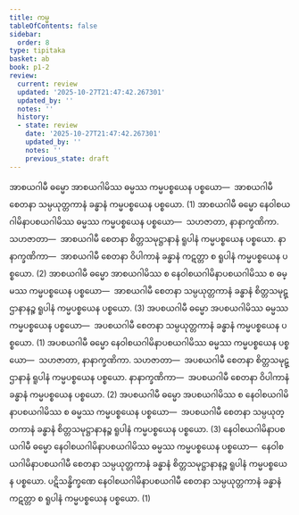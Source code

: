 ```yaml
---
title: ကမ္မ
tableOfContents: false
sidebar:
  order: 8
type: tipitaka
basket: ab
book: p1-2
review:
  current: review
  updated: '2025-10-27T21:47:42.267301'
  updated_by: ''
  notes: ''
  history:
  - state: review
    date: '2025-10-27T21:47:42.267301'
    updated_by: ''
    notes: ''
    previous_state: draft
---
```



<ReviewStatus review={frontmatter.review} showDetails={true} />

<HypothesisAnnotation frontmatter={frontmatter} />

<DynamicBreadcrumb />

<Division number="60" book="p1-2" e="ch" v="37" p="267">

<Paragraph number="1607" book="p1-2">
အာစယဂါမီ ဓမ္မော အာစယဂါမိဿ ဓမ္မဿ ကမ္မပစ္စယေန ပစ္စယော—  အာစယဂါမီ စေတနာ သမ္ပယုတ္တကာနံ ခန္ဓာနံ ကမ္မပစ္စယေန ပစ္စယော. (1)
</Paragraph>

<Paragraph number="1608" book="p1-2">
အာစယဂါမီ ဓမ္မော နေဝါစယဂါမိနာပစယဂါမိဿ ဓမ္မဿ ကမ္မပစ္စယေန ပစ္စယော—  သဟဇာတာ, နာနာက္ခဏိကာ. <Emphasis>သဟဇာတာ</Emphasis>—  အာစယဂါမီ စေတနာ စိတ္တသမုဋ္ဌာနာနံ ရူပါနံ ကမ္မပစ္စယေန ပစ္စယော. <Emphasis>နာနာက္ခဏိကာ</Emphasis>—  အာစယဂါမီ စေတနာ ဝိပါကာနံ ခန္ဓာနံ ကဋတ္တာ စ ရူပါနံ ကမ္မပစ္စယေန ပစ္စယော. (2)
</Paragraph>

<Paragraph number="1609" book="p1-2">
အာစယဂါမီ ဓမ္မော အာစယဂါမိဿ စ နေဝါစယဂါမိနာပစယဂါမိဿ စ ဓမ္မဿ ကမ္မပစ္စယေန ပစ္စယော—  အာစယဂါမီ စေတနာ သမ္ပယုတ္တကာနံ ခန္ဓာနံ စိတ္တသမုဋ္ဌာနာနဉ္စ ရူပါနံ ကမ္မပစ္စယေန ပစ္စယော. (3)
</Paragraph>

</Division>
<Division number="61" book="p1-2" e="ch" v="37" p="267">

<Paragraph number="1610" book="p1-2">
အပစယဂါမီ ဓမ္မော အပစယဂါမိဿ ဓမ္မဿ ကမ္မပစ္စယေန ပစ္စယော—  အပစယဂါမီ စေတနာ သမ္ပယုတ္တကာနံ ခန္ဓာနံ ကမ္မပစ္စယေန ပစ္စယော. (1)
</Paragraph>

<Paragraph number="1611" book="p1-2">
အပစယဂါမီ ဓမ္မော နေဝါစယဂါမိနာပစယဂါမိဿ ဓမ္မဿ ကမ္မပစ္စယေန ပစ္စယော—  သဟဇာတာ, နာနာက္ခဏိကာ. <Emphasis>သဟဇာတာ</Emphasis>—  အပစယဂါမီ စေတနာ စိတ္တသမုဋ္ဌာနာနံ ရူပါနံ ကမ္မပစ္စယေန ပစ္စယော. <Emphasis>နာနာက္ခဏိကာ</Emphasis>—  အပစယဂါမီ စေတနာ ဝိပါကာနံ ခန္ဓာနံ ကမ္မပစ္စယေန ပစ္စယော. (2)
</Paragraph>

<Paragraph number="1612" book="p1-2">
အပစယဂါမီ ဓမ္မော အပစယဂါမိဿ စ နေဝါစယဂါမိနာပစယဂါမိဿ စ ဓမ္မဿ ကမ္မပစ္စယေန ပစ္စယော—  အပစယဂါမီ စေတနာ သမ္ပယုတ္တကာနံ ခန္ဓာနံ စိတ္တသမုဋ္ဌာနာနဉ္စ ရူပါနံ ကမ္မပစ္စယေန ပစ္စယော. (3)
</Paragraph>

<Paragraph number="1613" book="p1-2">
နေဝါစယဂါမိနာပစယဂါမီ ဓမ္မော နေဝါစယဂါမိနာပစယဂါမိဿ ဓမ္မဿ ကမ္မပစ္စယေန ပစ္စယော—  နေဝါစယဂါမိနာပစယဂါမီ စေတနာ သမ္ပယုတ္တကာနံ ခန္ဓာနံ စိတ္တသမုဋ္ဌာနာနဉ္စ ရူပါနံ ကမ္မပစ္စယေန ပစ္စယော. ပဋိသန္ဓိက္ခဏေ နေဝါစယဂါမိနာပစယဂါမီ စေတနာ သမ္ပယုတ္တကာနံ ခန္ဓာနံ ကဋတ္တာ စ ရူပါနံ ကမ္မပစ္စယေန ပစ္စယော. (1)
</Paragraph>
</Division>